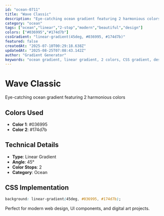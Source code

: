 ```yaml
---
id: "ocean-0711"
title: "Wave Classic"
description: "Eye-catching ocean gradient featuring 2 harmonious colors"
category: "ocean"
tags: ["ocean","linear","2-stop","modern","beautiful","design"]
colors: ["#036995","#174d7b"]
cssGradient: "linear-gradient(45deg, #036995, #174d7b)"
featured: false
createdAt: "2025-07-10T00:29:18.638Z"
updatedAt: "2025-08-25T07:08:43.142Z"
author: "Gradient Generator"
keywords: "ocean gradient, linear gradient, 2 colors, CSS gradient, design, #036995, #174d7b"
---
```


# Wave Classic

Eye-catching ocean gradient featuring 2 harmonious colors

## Colors Used
- **Color 1**: #036995
- **Color 2**: #174d7b

## Technical Details
- **Type**: Linear Gradient
- **Angle**: 45°
- **Color Stops**: 2
- **Category**: Ocean

## CSS Implementation
```css
background: linear-gradient(45deg, #036995, #174d7b);
```

Perfect for modern web design, UI components, and digital art projects.
